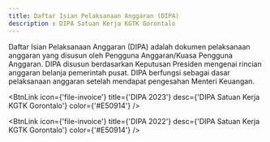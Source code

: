 ```yaml
---
title: Daftar Isian Pelaksanaan Anggaran (DIPA)
description : DIPA Satuan Kerja KGTK Gorontalo
---
```


Daftar Isian Pelaksanaan Anggaran (DIPA) adalah dokumen pelaksanaan anggaran yang disusun oleh Pengguna Anggaran/Kuasa Pengguna Anggaran. DIPA disusun berdasarkan Keputusan Presiden mengenai rincian anggaran belanja pemerintah pusat. DIPA berfungsi sebagai dasar pelaksanaan anggaran setelah mendapat pengesahan Menteri Keuangan.

<CardGroup cols={2}>
<BtnLink icon={'file-invoice'} 
    title={'DIPA 2024'}
    desc={'DIPA Satuan Kerja KGTK Gorontalo'}
    color={'#E50914'}
     />

<BtnLink icon={'file-invoice'} 
    title={'DIPA 2023'}
    desc={'DIPA Satuan Kerja KGTK Gorontalo'}
    color={'#E50914'}
     />

<BtnLink icon={'file-invoice'} 
    title={'DIPA 2022'}
    desc={'DIPA Satuan Kerja KGTK Gorontalo'}
    color={'#E50914'}
     />
</CardGroup>